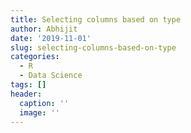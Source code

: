 ```yaml
---
title: Selecting columns based on type
author: Abhijit
date: '2019-11-01'
slug: selecting-columns-based-on-type
categories:
  - R
  - Data Science
tags: []
header:
  caption: ''
  image: ''
---
```


